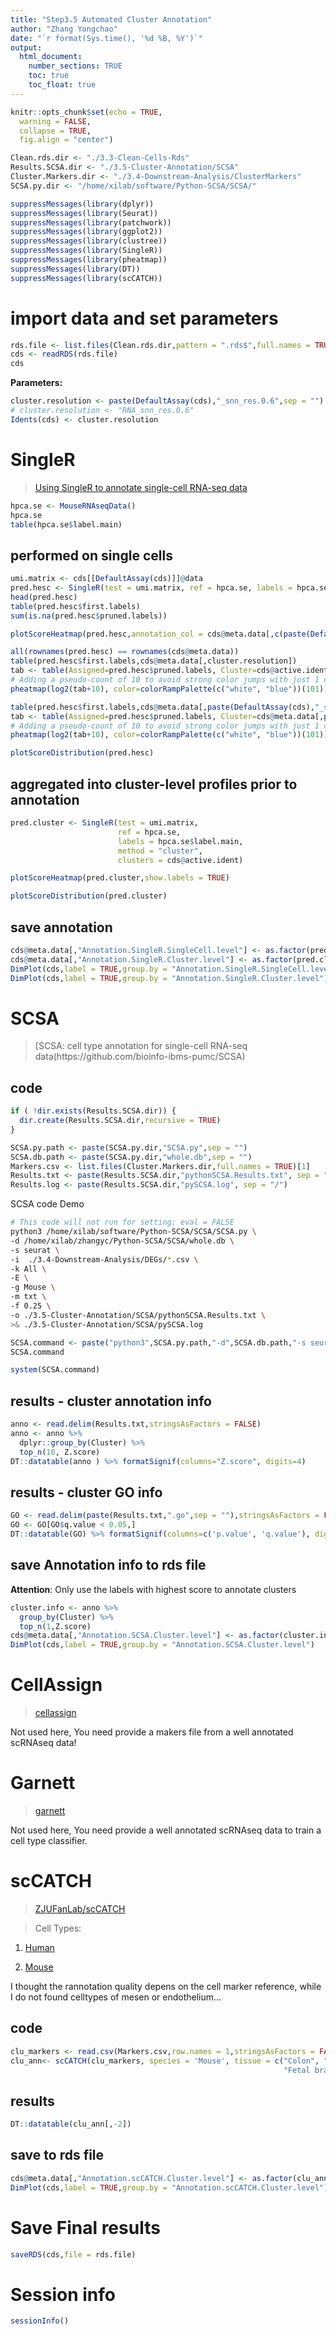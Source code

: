```yaml
---
title: "Step3.5 Automated Cluster Annotation"
author: "Zhang Yongchao"
date: "`r format(Sys.time(), '%d %B, %Y')`"
output: 
  html_document:
    number_sections: TRUE
    toc: true
    toc_float: true
---
```


```r
knitr::opts_chunk$set(echo = TRUE,
  warning = FALSE,
  collapse = TRUE,
  fig.align = "center")
```

```r
Clean.rds.dir <- "./3.3-Clean-Cells-Rds"
Results.SCSA.dir <- "./3.5-Cluster-Annotation/SCSA"
Cluster.Markers.dir <- "./3.4-Downstream-Analysis/ClusterMarkers"
SCSA.py.dir <- "/home/xilab/software/Python-SCSA/SCSA/"
```

```r
suppressMessages(library(dplyr)) 
suppressMessages(library(Seurat))
suppressMessages(library(patchwork))
suppressMessages(library(ggplot2))
suppressMessages(library(clustree))
suppressMessages(library(SingleR))
suppressMessages(library(pheatmap))
suppressMessages(library(DT))
suppressMessages(library(scCATCH))
```

# import data and set parameters

```r
rds.file <- list.files(Clean.rds.dir,pattern = ".rds$",full.names = TRUE)
cds <- readRDS(rds.file)
cds
```

**Parameters:**

```r
cluster.resolution <- paste(DefaultAssay(cds),"_snn_res.0.6",sep = "")
# cluster.resolution <- "RNA_snn_res.0.6"
Idents(cds) <- cluster.resolution
```

# SingleR

> [Using SingleR to annotate single-cell RNA-seq data](https://bioconductor.org/packages/release/bioc/vignettes/SingleR/inst/doc/SingleR.html)

```r
hpca.se <- MouseRNAseqData()
hpca.se
table(hpca.se$label.main)
```

## performed on single cells 

```r
umi.matrix <- cds[[DefaultAssay(cds)]]@data
pred.hesc <- SingleR(test = umi.matrix, ref = hpca.se, labels = hpca.se$label.main)
head(pred.hesc)
table(pred.hesc$first.labels)
sum(is.na(pred.hesc$pruned.labels))
```

```r
plotScoreHeatmap(pred.hesc,annotation_col = cds@meta.data[,c(paste(DefaultAssay(cds),"_snn_res.0.2",sep = ""), cluster.resolution)])
```

```r
all(rownames(pred.hesc) == rownames(cds@meta.data))
table(pred.hesc$first.labels,cds@meta.data[,cluster.resolution])
tab <- table(Assigned=pred.hesc$pruned.labels, Cluster=cds@active.ident)
# Adding a pseudo-count of 10 to avoid strong color jumps with just 1 cell.
pheatmap(log2(tab+10), color=colorRampPalette(c("white", "blue"))(101))

table(pred.hesc$first.labels,cds@meta.data[,paste(DefaultAssay(cds),"_snn_res.0.2",sep = "")])
tab <- table(Assigned=pred.hesc$pruned.labels, Cluster=cds@meta.data[,paste(DefaultAssay(cds),"_snn_res.0.2",sep = "")])
# Adding a pseudo-count of 10 to avoid strong color jumps with just 1 cell.
pheatmap(log2(tab+10), color=colorRampPalette(c("white", "blue"))(101))
```


```r
plotScoreDistribution(pred.hesc)
```


## aggregated into cluster-level profiles prior to annotation

```r
pred.cluster <- SingleR(test = umi.matrix, 
                        ref = hpca.se, 
                        labels = hpca.se$label.main,
                        method = "cluster",
                        clusters = cds@active.ident)
```


```r
plotScoreHeatmap(pred.cluster,show.labels = TRUE)
```
```r
plotScoreDistribution(pred.cluster)
```

## save annotation

```r
cds@meta.data[,"Annotation.SingleR.SingleCell.level"] <- as.factor(pred.hesc$labels)
cds@meta.data[,"Annotation.SingleR.Cluster.level"] <- as.factor(pred.cluster$labels[match(as.character(cds@active.ident),rownames(pred.cluster))])
DimPlot(cds,label = TRUE,group.by = "Annotation.SingleR.SingleCell.level")
DimPlot(cds,label = TRUE,group.by = "Annotation.SingleR.Cluster.level")
```

# SCSA

> [SCSA: cell type annotation for single-cell RNA-seq data(https://github.com/bioinfo-ibms-pumc/SCSA)

## code

```r
if ( !dir.exists(Results.SCSA.dir)) {
  dir.create(Results.SCSA.dir,recursive = TRUE)
}

SCSA.py.path <- paste(SCSA.py.dir,"SCSA.py",sep = "")
SCSA.db.path <- paste(SCSA.py.dir,"whole.db",sep = "")
Markers.csv <- list.files(Cluster.Markers.dir,full.names = TRUE)[1]
Results.txt <- paste(Results.SCSA.dir,"pythonSCSA.Results.txt", sep = "/")
Results.log <- paste(Results.SCSA.dir,"pySCSA.log", sep = "/")
```

SCSA code Demo

```bash
# This code will not run for setting: eval = FALSE
python3 /home/xilab/software/Python-SCSA/SCSA/SCSA.py \
-d /home/xilab/zhangyc/Python-SCSA/SCSA/whole.db \
-s seurat \
-i  ./3.4-Downstream-Analysis/DEGs/*.csv \
-k All \
-E \
-g Mouse \
-m txt \
-f 0.25 \
-o ./3.5-Cluster-Annotation/SCSA/pythonSCSA.Results.txt \
>& ./3.5-Cluster-Annotation/SCSA/pySCSA.log
```


```r
SCSA.command <- paste("python3",SCSA.py.path,"-d",SCSA.db.path,"-s seurat -i",Markers.csv,"-k All -E -g Mouse -m txt -f 0.25 -o",Results.txt,">&",Results.log)
SCSA.command
```

```r
system(SCSA.command)
```

## results - cluster annotation info

```r
anno <- read.delim(Results.txt,stringsAsFactors = FALSE)
anno <- anno %>% 
  dplyr::group_by(Cluster) %>%
  top_n(10, Z.score)
DT::datatable(anno ) %>% formatSignif(columns="Z.score", digits=4)
```

## results - cluster GO info

```r
GO <- read.delim(paste(Results.txt,".go",sep = ""),stringsAsFactors = FALSE)
GO <- GO[GO$q.value < 0.05,]
DT::datatable(GO) %>% formatSignif(columns=c('p.value', 'q.value'), digits=2)
```

## save Annotation info to rds file

**Attention**: Only use the labels with highest score to annotate clusters

```r
cluster.info <- anno %>% 
  group_by(Cluster) %>%
  top_n(1,Z.score)
cds@meta.data[,"Annotation.SCSA.Cluster.level"] <- as.factor(cluster.info$Cell.Type[match(as.numeric(as.character(cds@active.ident)),cluster.info$Cluster)])
DimPlot(cds,label = TRUE,group.by = "Annotation.SCSA.Cluster.level")
```

# CellAssign

> [cellassign](https://github.com/Irrationone/cellassign)

Not used here, You need provide a makers file from a well annotated scRNAseq data!

# Garnett

> [garnett](https://cole-trapnell-lab.github.io/garnett/)

Not used here, You need provide a well annotated scRNAseq data to train a cell type classifier.

# scCATCH

> [ZJUFanLab/scCATCH](https://github.com/ZJUFanLab/scCATCH)

> Cell Types:

1. [Human](https://github.com/ZJUFanLab/scCATCH/wiki/human_tissues)

2. [Mouse](https://github.com/ZJUFanLab/scCATCH/wiki/mouse_tissues)

I thought the rannotation quality depens on the cell marker reference, while I do not found celltypes of mesen or endothelium...

## code

```r
clu_markers <- read.csv(Markers.csv,row.names = 1,stringsAsFactors = FALSE)
clu_ann<- scCATCH(clu_markers, species = 'Mouse', tissue = c("Colon", "Colon epithelium", "Fetal intestine", "Gastrointestinal tract", "Ileum", "Intestinal crypt", "Intestine", "Mesenteric lymph node", "Small intestine",
                                                             "Fetal brain","Embryo", "Embryoid body", "Embryonic heart", "Embryonic stem cell","Fetal stomach"))
```

## results

```r
DT::datatable(clu_ann[,-2])
```

## save to rds file

```r
cds@meta.data[,"Annotation.scCATCH.Cluster.level"] <- as.factor(clu_ann$cell_type[match(as.numeric(as.character(cds@active.ident)),clu_ann$cluster)])
DimPlot(cds,label = TRUE,group.by = "Annotation.scCATCH.Cluster.level")
```


# Save Final results

```r
saveRDS(cds,file = rds.file)
```

# Session info

```r
sessionInfo()
```

